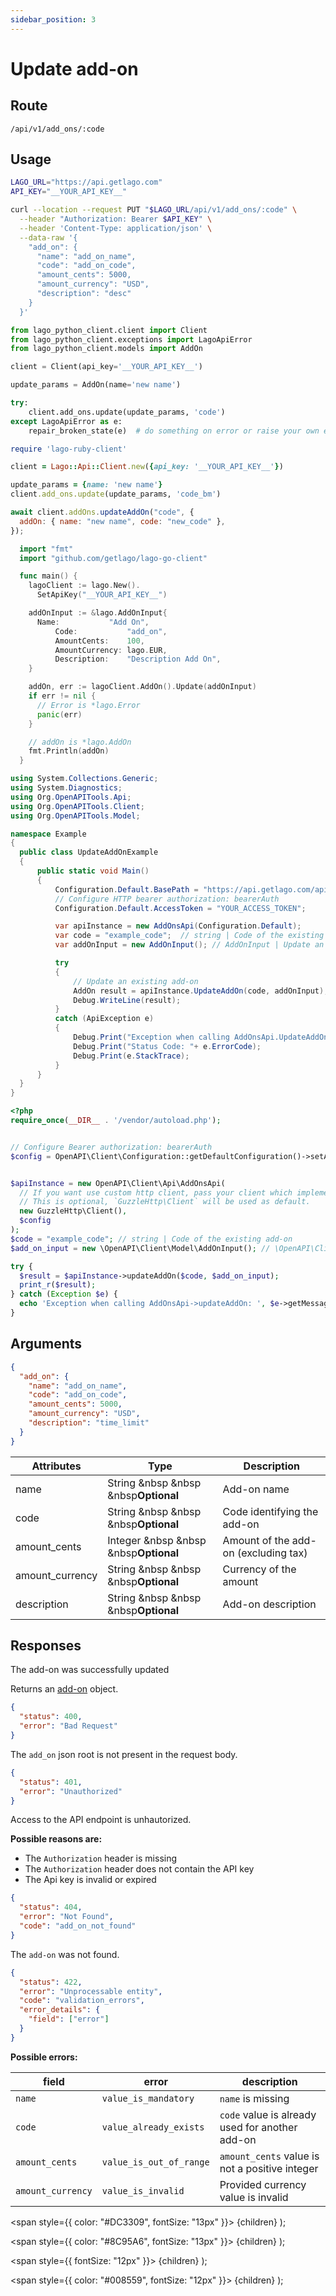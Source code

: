 ```yaml
---
sidebar_position: 3
---
```



# Update add-on

## Route

```curl title="PUT"
/api/v1/add_ons/:code
```

## Usage

<Tabs groupId="prog-language">
  <TabItem value="curl" label="Curl" default>

  ```bash
  LAGO_URL="https://api.getlago.com"
  API_KEY="__YOUR_API_KEY__"

  curl --location --request PUT "$LAGO_URL/api/v1/add_ons/:code" \
    --header "Authorization: Bearer $API_KEY" \
    --header 'Content-Type: application/json' \
    --data-raw '{
      "add_on": {
        "name": "add_on_name",
        "code": "add_on_code",
        "amount_cents": 5000,
        "amount_currency": "USD",
        "description": "desc"
      }
    }'
  ```
  </TabItem>

  <TabItem value="python" label="Python">

  ```python
  from lago_python_client.client import Client
  from lago_python_client.exceptions import LagoApiError
  from lago_python_client.models import AddOn

  client = Client(api_key='__YOUR_API_KEY__')

  update_params = AddOn(name='new name')
  
  try:
      client.add_ons.update(update_params, 'code')
  except LagoApiError as e:
      repair_broken_state(e)  # do something on error or raise your own exception
  ```
  </TabItem>

  <TabItem value="ruby" label="Ruby">

  ```ruby
  require 'lago-ruby-client'

  client = Lago::Api::Client.new({api_key: '__YOUR_API_KEY__'})

  update_params = {name: 'new name'}
  client.add_ons.update(update_params, 'code_bm')
  ```
  </TabItem>

  <TabItem value="javascript" label="Javascript">

  ```javascript
  await client.addOns.updateAddOn("code", {
    addOn: { name: "new name", code: "new_code" },
  });
  ```
  </TabItem>

  <TabItem value="go" label="Go">

  ```go
    import "fmt"
    import "github.com/getlago/lago-go-client"

    func main() {
      lagoClient := lago.New().
        SetApiKey("__YOUR_API_KEY__")

      addOnInput := &lago.AddOnInput{
        Name:           "Add On",
	   		Code:           "add_on",
	   		AmountCents:    100,
	   		AmountCurrency: lago.EUR,
	   		Description:    "Description Add On",
      }

      addOn, err := lagoClient.AddOn().Update(addOnInput)
      if err != nil {
        // Error is *lago.Error
        panic(err)
      }

      // addOn is *lago.AddOn
      fmt.Println(addOn)
    }
  ```

  </TabItem>

  <TabItem value="csharp" label="C#">

  ```csharp
using System.Collections.Generic;
using System.Diagnostics;
using Org.OpenAPITools.Api;
using Org.OpenAPITools.Client;
using Org.OpenAPITools.Model;

namespace Example
{
    public class UpdateAddOnExample
    {
        public static void Main()
        {
            Configuration.Default.BasePath = "https://api.getlago.com/api/v1";
            // Configure HTTP bearer authorization: bearerAuth
            Configuration.Default.AccessToken = "YOUR_ACCESS_TOKEN";

            var apiInstance = new AddOnsApi(Configuration.Default);
            var code = "example_code";  // string | Code of the existing add-on
            var addOnInput = new AddOnInput(); // AddOnInput | Update an existing add-on

            try
            {
                // Update an existing add-on
                AddOn result = apiInstance.UpdateAddOn(code, addOnInput);
                Debug.WriteLine(result);
            }
            catch (ApiException e)
            {
                Debug.Print("Exception when calling AddOnsApi.UpdateAddOn: " + e.Message );
                Debug.Print("Status Code: "+ e.ErrorCode);
                Debug.Print(e.StackTrace);
            }
        }
    }
}
  ```

  </TabItem>
  <TabItem value="php" label="PHP">

  ```php
<?php
require_once(__DIR__ . '/vendor/autoload.php');


// Configure Bearer authorization: bearerAuth
$config = OpenAPI\Client\Configuration::getDefaultConfiguration()->setAccessToken('YOUR_ACCESS_TOKEN');


$apiInstance = new OpenAPI\Client\Api\AddOnsApi(
    // If you want use custom http client, pass your client which implements `GuzzleHttp\ClientInterface`.
    // This is optional, `GuzzleHttp\Client` will be used as default.
    new GuzzleHttp\Client(),
    $config
);
$code = "example_code"; // string | Code of the existing add-on
$add_on_input = new \OpenAPI\Client\Model\AddOnInput(); // \OpenAPI\Client\Model\AddOnInput | Update an existing add-on

try {
    $result = $apiInstance->updateAddOn($code, $add_on_input);
    print_r($result);
} catch (Exception $e) {
    echo 'Exception when calling AddOnsApi->updateAddOn: ', $e->getMessage(), PHP_EOL;
}
  ```

  </TabItem>
</Tabs>

## Arguments

```json
{
  "add_on": {
    "name": "add_on_name",
    "code": "add_on_code",
    "amount_cents": 5000,
    "amount_currency": "USD",
    "description": "time_limit"
  }
}
```

| Attributes | Type | Description |
|--|--|--|
| name | String &nbsp &nbsp &nbsp<Optional>**Optional**</Optional> | Add-on name |
| code | String &nbsp &nbsp &nbsp<Optional>**Optional**</Optional> | Code identifying the add-on |
| amount_cents | Integer &nbsp &nbsp &nbsp<Optional>**Optional**</Optional> | Amount of the add-on (excluding tax) |
| amount_currency | String &nbsp &nbsp &nbsp<Optional>**Optional**</Optional> | Currency of the amount |
| description | String &nbsp &nbsp &nbsp<Optional>**Optional**</Optional> | Add-on description |
## Responses

<Tabs>
  <TabItem value="200" label="HTTP 200" default>
  The add-on was successfully updated

  Returns an [add-on](./add-on-object) object.
  </TabItem>

  <TabItem value="400" label="HTTP 400">

  ```json
  {
    "status": 400,
    "error": "Bad Request"
  }
  ```

  The `add_on` json root is not present in the request body.
  </TabItem>

  <TabItem value="401" label="HTTP 401">

  ```json
  {
    "status": 401,
    "error": "Unauthorized"
  }
  ```

  Access to the API endpoint is unhautorized.

  **Possible reasons are:**
  * The `Authorization` header is missing
  * The `Authorization` header does not contain the API key
  * The Api key is invalid or expired


  </TabItem>

  <TabItem value="404" label="HTTP 404">

  ```json
  {
    "status": 404,
    "error": "Not Found",
    "code": "add_on_not_found"
  }
  ```

  The `add-on` was not found.
  </TabItem>

  <TabItem value="422" label="HTTP 422">

  ```json
  {
    "status": 422,
    "error": "Unprocessable entity",
    "code": "validation_errors",
    "error_details": {
      "field": ["error"]
    }
  }
  ```

  **Possible errors:**

  | field | error | description |
  |--|--|--|
  | `name` | `value_is_mandatory` | `name` is missing |
  | `code` | `value_already_exists` | `code` value is already used for another add-on |
  | `amount_cents` | `value_is_out_of_range` | `amount_cents` value is not a positive integer |
  | `amount_currency` | `value_is_invalid` | Provided currency value is invalid |


  </TabItem>
</Tabs>



  <span
    style={{
      color: "#DC3309",
      fontSize: "13px"
    }}>
    {children}
  </span>
);

  <span
    style={{
      color: "#8C95A6",
      fontSize: "13px"
    }}>
    {children}
  </span>
);

  <span
    style={{
      fontSize: "12px"
    }}>
    {children}
  </span>
);

  <span
    style={{
      color: "#008559",
      fontSize: "12px"
    }}>
    {children}
  </span>
);
